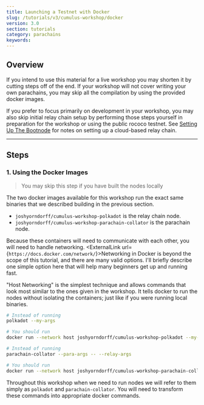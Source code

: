 ```yaml
---
title: Launching a Testnet with Docker
slug: /tutorials/v3/cumulus-workshop/docker
version: 3.0 
section: tutorials
category: parachains
keywords:
---
```


## Overview

<!-- fIXME - docker for this is presently not maintained. this was simply copied from the compilation page. Needs to be updated to be used! -->

If you intend to use this material for a live workshop you may shorten it by cutting steps off of
the end. If your workshop will not cover writing your own parachains, you may skip all the
compilation by using the provided docker images.

If you prefer to focus primarily on development in your workshop, you may also skip initial relay
chain setup by performing those steps yourself in preparation for the workshop or using the public
rococo testnet. See [Setting Up The Bootnode](../SettingUpTheBootnode.md) for notes on setting up a
cloud-based relay chain.

---
## Steps
### 1. Using the Docker Images

> You may skip this step if you have built the nodes locally

The two docker images available for this workshop run the exact same binaries that we described
building in the previous section.

- `joshyorndorff/cumulus-workshop-polkadot` is the relay chain node.
- `joshyorndorff/cumulus-workshop-parachain-collator` is the parachain node.

Because these containers will need to communicate with each other, you will need to handle
networking. <ExternalLink url={`https://docs.docker.com/network/`}>Networking in Docker</ExternalLink> is beyond the scope of this
tutorial, and there are many valid options. I'll briefly describe one simple option here that will
help many beginners get up and running fast.

"Host Networking" is the simplest technique and allows commands that look most similar to the ones
given in the workshop. It tells docker to run the nodes without isolating the containers; just like
if you were running local binaries.

```bash
# Instead of running
polkadot --my-args

# You should run
docker run --network host joshyorndorff/cumulus-workshop-polkadot --my-args
```

```bash
# Instead of running
parachain-collator --para-args -- --relay-args

# You should run
docker run --network host joshyorndorff/cumulus-workshop-parachain-collator --para-args -- --relay-args
```

Throughout this workshop when we need to run nodes we will refer to them simply as `polkadot` and
`parachain-collator`. You will need to transform these commands into appropriate docker commands.
